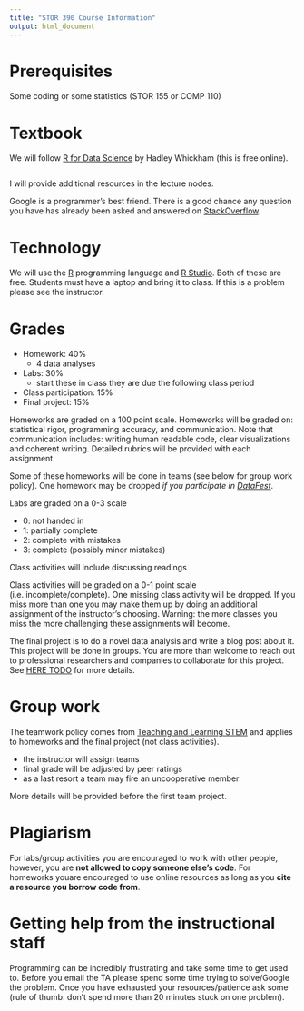 ```yaml
---
title: "STOR 390 Course Information"
output: html_document
---
```


# Prerequisites
Some coding or some statistics (STOR 155 or COMP 110)

# Textbook
We will follow [R for Data Science](http://r4ds.had.co.nz/) by Hadley Whickham (this is free online). 

![[](http://r4ds.had.co.nz/)](r4ds.png)



I will provide additional resources in the lecture nodes.

Google is a programmer's best friend. There is a good chance any question you have has already been asked and answered on [StackOverflow](http://stackoverflow.com/).

# Technology
We will use the [R](https://www.r-project.org/about.html) programming language and [R Studio](https://www.rstudio.com/). Both of these are free. Students must have a laptop and bring it to class. If this is a problem please see the instructor.

# Grades
- Homework: 40%
    - 4 data analyses
- Labs: 30%
    - start these in class they are due the following class period
- Class participation: 15%
- Final project: 15%

Homeworks are graded on a 100 point scale. Homeworks will be graded on: statistical rigor, programming accuracy, and communication. Note that communication includes: writing human readable code, clear visualizations and coherent writing. Detailed rubrics will be provided with each assignment. 

Some of these homeworks will be done in teams (see below for group work policy). One homework may be dropped *if you participate in [DataFest](http://www2.stat.duke.edu/datafest/)*. 

Labs are graded on a 0-3 scale

- 0: not handed in
- 1: partially complete
- 2: complete with mistakes
- 3: complete (possibly minor mistakes)

Class activities will include discussing readings

Class activities will be graded on a 0-1 point scale (i.e. incomplete/complete). One missing class activity will be dropped. If you miss more than one you may make them up by doing an additional assignment of the instructor's choosing. Warning: the more classes you miss the more challenging these assignments will become.

The final project is to do a novel data analysis and write a blog post about it. This project will be done in groups. You are more than welcome to reach out to professional researchers and companies to collaborate for this project. See [HERE TODO]() for more details. 

# Group work
The teamwork policy comes from [Teaching and Learning STEM](http://www.wiley.com/WileyCDA/WileyTitle/productCd-1118925815.html) and applies to homeworks and the final project (not class activities).

- the instructor will assign teams
- final grade will be adjusted by peer ratings
- as a last resort a team may fire an uncooperative member

More details will be provided before the first team project.

# Plagiarism

For labs/group activities you are encouraged to work with other people, however, you are **not allowed to copy someone else's code**. For homeworks youare encouraged to use online resources as long as you **cite a resource you borrow code from**. 


# Getting help from the instructional staff
Programming can be incredibly frustrating and take some time to get used to. Before you email the TA please spend some time trying to solve/Google the problem. Once you have exhausted your resources/patience ask some (rule of thumb: don't spend more than 20 minutes stuck on one problem).
